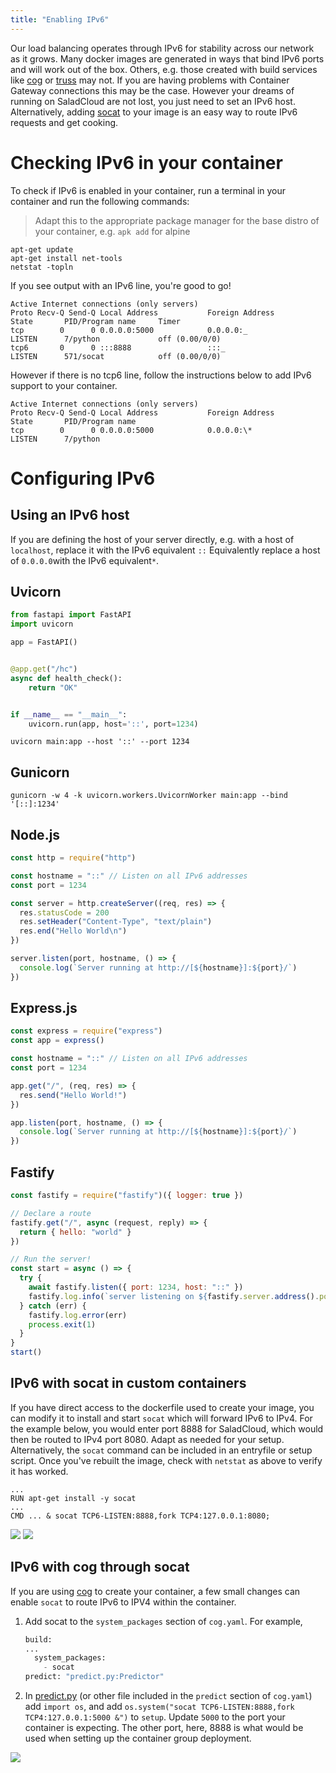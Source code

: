 ```yaml
---
title: "Enabling IPv6"
---
```


Our load balancing operates through IPv6 for stability across our network as it grows. Many docker images are generated in ways that bind IPv6 ports and will work out of the box. Others, e.g. those created with build services like [cog](https://github.com/replicate/cog) or [truss](https://github.com/basetenlabs/truss) may not. If you are having problems with Container Gateway connections this may be the case. However your dreams of running on SaladCloud are not lost, you just need to set an IPv6 host. Alternatively, adding [socat](http://www.dest-unreach.org/socat/) to your image is an easy way to route IPv6 requests and get cooking.

# Checking IPv6 in your container

To check if IPv6 is enabled in your container, run a terminal in your container and run the following commands:

> Adapt this to the appropriate package manager for the base distro of your container, e.g. `apk add` for alpine

```
apt-get update
apt-get install net-tools
netstat -topln
```

If you see output with an IPv6 line, you're good to go!

```
Active Internet connections (only servers)
Proto Recv-Q Send-Q Local Address           Foreign Address         State       PID/Program name     Timer
tcp        0      0 0.0.0.0:5000            0.0.0.0:_               LISTEN      7/python             off (0.00/0/0)
tcp6       0      0 :::8888                 :::_                    LISTEN      571/socat            off (0.00/0/0)
```

However if there is no tcp6 line, follow the instructions below to add IPv6 support to your container.

```
Active Internet connections (only servers)
Proto Recv-Q Send-Q Local Address           Foreign Address         State       PID/Program name
tcp        0      0 0.0.0.0:5000            0.0.0.0:\*               LISTEN      7/python
```

# Configuring IPv6

## Using an IPv6 host

If you are defining the host of your server directly, e.g. with a host of `localhost`, replace it with the IPv6 equivalent `::` Equivalently replace a host of `0.0.0.0`with the IPv6 equivalent`*`.

## Uvicorn

```python
from fastapi import FastAPI
import uvicorn

app = FastAPI()


@app.get("/hc")
async def health_check():
    return "OK"


if __name__ == "__main__":
	uvicorn.run(app, host='::', port=1234)
```

`uvicorn main:app --host '::' --port 1234`

## Gunicorn

`gunicorn -w 4 -k uvicorn.workers.UvicornWorker main:app --bind '[::]:1234'`

## Node.js

```javascript
const http = require("http")

const hostname = "::" // Listen on all IPv6 addresses
const port = 1234

const server = http.createServer((req, res) => {
  res.statusCode = 200
  res.setHeader("Content-Type", "text/plain")
  res.end("Hello World\n")
})

server.listen(port, hostname, () => {
  console.log(`Server running at http://[${hostname}]:${port}/`)
})
```

## Express.js

```javascript
const express = require("express")
const app = express()

const hostname = "::" // Listen on all IPv6 addresses
const port = 1234

app.get("/", (req, res) => {
  res.send("Hello World!")
})

app.listen(port, hostname, () => {
  console.log(`Server running at http://[${hostname}]:${port}/`)
})
```

## Fastify

```javascript
const fastify = require("fastify")({ logger: true })

// Declare a route
fastify.get("/", async (request, reply) => {
  return { hello: "world" }
})

// Run the server!
const start = async () => {
  try {
    await fastify.listen({ port: 1234, host: "::" })
    fastify.log.info(`server listening on ${fastify.server.address().port}`)
  } catch (err) {
    fastify.log.error(err)
    process.exit(1)
  }
}
start()
```

## IPv6 with socat in custom containers

If you have direct access to the dockerfile used to create your image, you can modify it to install and start `socat` which will forward IPv6 to IPv4. For the example below, you would enter port 8888 for SaladCloud, which would then be routed to IPv4 port 8080. Adapt as needed for your setup. Alternatively, the `socat` command can be included in an entryfile or setup script. Once you've rebuilt the image, check with `netstat` as above to verify it has worked.

```
...
RUN apt-get install -y socat
...
CMD ... & socat TCP6-LISTEN:8888,fork TCP4:127.0.0.1:8080;
```

<img src="https://files.readme.io/78b70ff-image.png" />

<img src="https://files.readme.io/f8f468e-image.png" />

## IPv6 with cog through socat

If you are using [cog](https://github.com/replicate/cog) to create your container, a few small changes can enable `socat` to route IPv6 to IPV4 within the container.

1. Add socat to the `system_packages` section of `cog.yaml`. For example,

   ```python
   build:
   ...
     system_packages:
       - socat
   predict: "predict.py:Predictor"
   ```

2. In [predict.py](http://predict.py/) (or other file included in the `predict` section of `cog.yaml`) add `import os`, and add `os.system("socat TCP6-LISTEN:8888,fork TCP4:127.0.0.1:5000 &")` to `setup`. Update `5000` to the port your container is expecting. The other port, here, 8888 is what would be used when setting up the container group deployment.

<img src="https://files.readme.io/818de82-image.png" />
